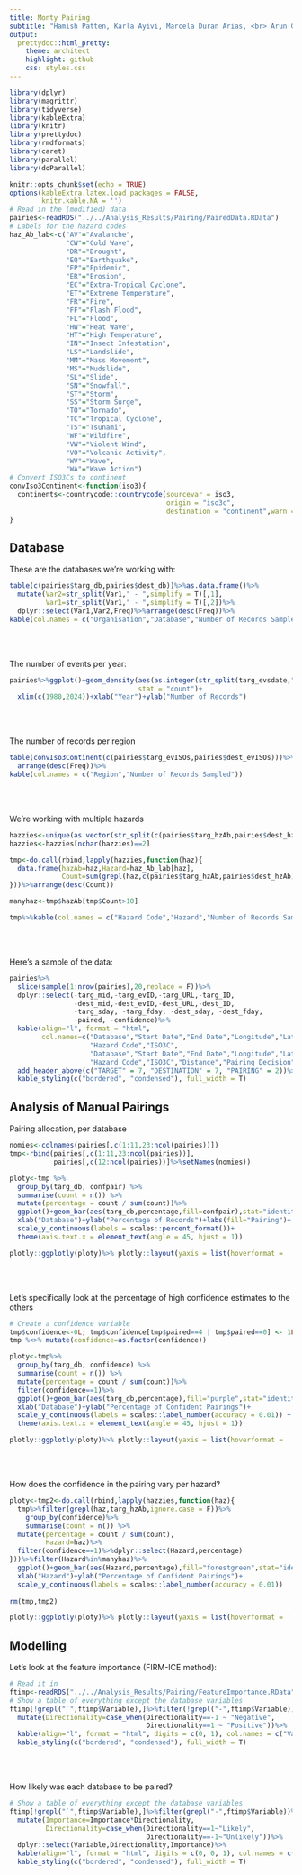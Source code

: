 ```yaml
---
title: Monty Pairing
subtitle: "Hamish Patten, Karla Ayivi, Marcela Duran Arias, <br> Arun Gandhi and Jemimah Ndugwa"
output:
  prettydoc::html_pretty:
    theme: architect
    highlight: github
    css: styles.css
---
```


<style type="text/css">
h1.title {
  font-size: 50px;
  color: White;
}
h3.subtitle {
  font-size: 20px;
  color: White;
}
<!-- .table-hover > tbody > tr:hover { -->
<!--   background-color: #f7f7e6; -->
<!-- } -->
.main-container {
  width: 95%;
    <!-- max-width: unset; -->
  }
</style>

<div style= "position:relative">
<!-- <div style= "float:left; position:relative; top:-100px;margin-bottom:-100px;margin-left:-10px;"> -->

```r
library(dplyr)
library(magrittr)
library(tidyverse)
library(kableExtra)
library(knitr)
library(prettydoc)
library(rmdformats)
library(caret)
library(parallel)
library(doParallel)

knitr::opts_chunk$set(echo = TRUE)
options(kableExtra.latex.load_packages = FALSE,
        knitr.kable.NA = '')
# Read in the (modified) data
pairies<-readRDS("../../Analysis_Results/Pairing/PairedData.RData")
# Labels for the hazard codes
haz_Ab_lab<-c("AV"="Avalanche",
              "CW"="Cold Wave",
              "DR"="Drought",
              "EQ"="Earthquake",
              "EP"="Epidemic",
              "ER"="Erosion",
              "EC"="Extra-Tropical Cyclone",
              "ET"="Extreme Temperature",
              "FR"="Fire",
              "FF"="Flash Flood",
              "FL"="Flood",
              "HW"="Heat Wave",
              "HT"="High Temperature",
              "IN"="Insect Infestation",
              "LS"="Landslide",
              "MM"="Mass Movement",
              "MS"="Mudslide",
              "SL"="Slide",
              "SN"="Snowfall",
              "ST"="Storm",
              "SS"="Storm Surge",
              "TO"="Tornado",
              "TC"="Tropical Cyclone",
              "TS"="Tsunami",
              "WF"="Wildfire",
              "VW"="Violent Wind",
              "VO"="Volcanic Activity",
              "WV"="Wave",
              "WA"="Wave Action")
# Convert ISO3Cs to continent
convIso3Continent<-function(iso3){
  continents<-countrycode::countrycode(sourcevar = iso3,
                                       origin = "iso3c",
                                       destination = "continent",warn = F)
}
```

</div>

## Database

These are the databases we're working with:

```r

table(c(pairies$targ_db,pairies$dest_db))%>%as.data.frame()%>%
  mutate(Var2=str_split(Var1," - ",simplify = T)[,1],
         Var1=str_split(Var1," - ",simplify = T)[,2])%>%
  dplyr::select(Var1,Var2,Freq)%>%arrange(desc(Freq))%>%
kable(col.names = c("Organisation","Database","Number of Records Sampled"))

```

<br><br>

The number of events per year:

```r

pairies%>%ggplot()+geom_density(aes(as.integer(str_split(targ_evsdate,"-",simplify = T)[,1])),
                                stat = "count")+
  xlim(c(1980,2024))+xlab("Year")+ylab("Number of Records")

```

<br><br>

The number of records per region

```r

table(convIso3Continent(c(pairies$targ_evISOs,pairies$dest_evISOs)))%>%as.data.frame()%>%
  arrange(desc(Freq))%>%
kable(col.names = c("Region","Number of Records Sampled"))

```

<br><br>

We're working with multiple hazards

```r
hazzies<-unique(as.vector(str_split(c(pairies$targ_hzAb,pairies$dest_hzAb)," : ",simplify = T)))
hazzies<-hazzies[nchar(hazzies)==2]

tmp<-do.call(rbind,lapply(hazzies,function(haz){
  data.frame(hazAb=haz,Hazard=haz_Ab_lab[haz],
             Count=sum(grepl(haz,c(pairies$targ_hzAb,pairies$dest_hzAb),ignore.case = F)))
}))%>%arrange(desc(Count))

manyhaz<-tmp$hazAb[tmp$Count>10]

tmp%>%kable(col.names = c("Hazard Code","Hazard","Number of Records Sampled"))

```

<br><br>

Here's a sample of the data:

```r
pairies%>%
  slice(sample(1:nrow(pairies),20,replace = F))%>%
  dplyr::select(-targ_mid,-targ_evID,-targ_URL,-targ_ID,
                -dest_mid,-dest_evID,-dest_URL,-dest_ID,
                -targ_sday, -targ_fday, -dest_sday, -dest_fday, 
                -paired, -confidence)%>%
  kable(align="l", format = "html", 
        col.names=c("Database","Start Date","End Date","Longitude","Latitude",
                    "Hazard Code","ISO3C",
                    "Database","Start Date","End Date","Longitude","Latitude",
                    "Hazard Code","ISO3C","Distance","Pairing Decision"))%>%
  add_header_above(c("TARGET" = 7, "DESTINATION" = 7, "PAIRING" = 2))%>%
  kable_styling(c("bordered", "condensed"), full_width = T)
```


## Analysis of Manual Pairings

Pairing allocation, per database

```r
nomies<-colnames(pairies[,c(1:11,23:ncol(pairies))])
tmp<-rbind(pairies[,c(1:11,23:ncol(pairies))],
           pairies[,c(12:ncol(pairies))]%>%setNames(nomies))

ploty<-tmp %>%
  group_by(targ_db, confpair) %>%
  summarise(count = n()) %>%
  mutate(percentage = count / sum(count))%>%
  ggplot()+geom_bar(aes(targ_db,percentage,fill=confpair),stat="identity")+
  xlab("Database")+ylab("Percentage of Records")+labs(fill="Pairing")+
  scale_y_continuous(labels = scales::percent_format())+
  theme(axis.text.x = element_text(angle = 45, hjust = 1))

plotly::ggplotly(ploty)%>% plotly::layout(yaxis = list(hoverformat = '.4f'))
```

<br><br>

Let's specifically look at the percentage of high confidence estimates to the others

```r
# Create a confidence variable
tmp$confidence<-0L; tmp$confidence[tmp$paired==4 | tmp$paired==0] <- 1L
tmp %<>% mutate(confidence=as.factor(confidence))

ploty<-tmp%>%
  group_by(targ_db, confidence) %>%
  summarise(count = n()) %>%
  mutate(percentage = count / sum(count))%>%
  filter(confidence==1)%>%
  ggplot()+geom_bar(aes(targ_db,percentage),fill="purple",stat="identity")+
  xlab("Database")+ylab("Percentage of Confident Pairings")+
  scale_y_continuous(labels = scales::label_number(accuracy = 0.01)) +
  theme(axis.text.x = element_text(angle = 45, hjust = 1))

plotly::ggplotly(ploty)%>% plotly::layout(yaxis = list(hoverformat = '.4f'))
```

<br><br>

How does the confidence in the pairing vary per hazard?

```r

ploty<-tmp2<-do.call(rbind,lapply(hazzies,function(haz){
  tmp%>%filter(grepl(haz,targ_hzAb,ignore.case = F))%>%
    group_by(confidence)%>%
    summarise(count = n()) %>%
  mutate(percentage = count / sum(count),
         Hazard=haz)%>%
  filter(confidence==1)%>%dplyr::select(Hazard,percentage)
}))%>%filter(Hazard%in%manyhaz)%>%
  ggplot()+geom_bar(aes(Hazard,percentage),fill="forestgreen",stat="identity")+
  xlab("Hazard")+ylab("Percentage of Confident Pairings")+
  scale_y_continuous(labels = scales::label_number(accuracy = 0.01))
  
rm(tmp,tmp2)

plotly::ggplotly(ploty)%>% plotly::layout(yaxis = list(hoverformat = '.4f'))
```

## Modelling

Let's look at the feature importance (FIRM-ICE method):

```r
# Read it in
ftimp<-readRDS("../../Analysis_Results/Pairing/FeatureImportance.RData")
# Show a table of everything except the database variables
ftimp[!grepl("`",ftimp$Variable),]%>%filter(!grepl("-",ftimp$Variable))%>%
  mutate(Directionality=case_when(Directionality==-1 ~ "Negative",
                                  Directionality==1 ~ "Positive"))%>%
  kable(align="l", format = "html", digits = c(0, 1), col.names = c("Variable","Importance [%]","Directionality"))%>%
  kable_styling(c("bordered", "condensed"), full_width = T)

```

<br><br>

How likely was each database to be paired?

```r
# Show a table of everything except the database variables
ftimp[!grepl("`",ftimp$Variable),]%>%filter(grepl("-",ftimp$Variable))%>%
  mutate(Importance=Importance*Directionality,
         Directionality=case_when(Directionality==1~"Likely",
                                  Directionality==-1~"Unlikely"))%>%
  dplyr::select(Variable,Directionality,Importance)%>%
  kable(align="l", format = "html", digits = c(0, 0, 1), col.names = c("Variable","Pairing Probability","Importance [%]"))%>%
  kable_styling(c("bordered", "condensed"), full_width = T)

```


































